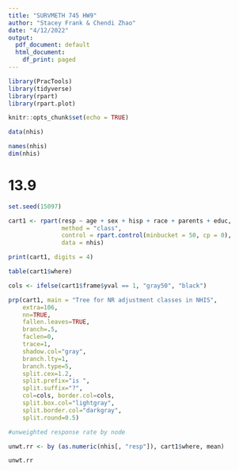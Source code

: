 ```yaml
---
title: "SURVMETH 745 HW9"
author: "Stacey Frank & Chendi Zhao"
date: "4/12/2022"
output:
  pdf_document: default
  html_document:
    df_print: paged
---
```


```r

library(PracTools)
library(tidyverse)
library(rpart)
library(rpart.plot)

```

```r
knitr::opts_chunk$set(echo = TRUE)
```

```r

data(nhis)

names(nhis)
dim(nhis)

```
# 13.9

```r

set.seed(15097)

cart1 <- rpart(resp ~ age + sex + hisp + race + parents + educ, 
               method = "class", 
               control = rpart.control(minbucket = 50, cp = 0), 
               data = nhis)

print(cart1, digits = 4)

table(cart1$where)
```
```r

cols <- ifelse(cart1$frame$yval == 1, "gray50", "black")

prp(cart1, main = "Tree for NR adjustment classes in NHIS", 
    extra=106, 
    nn=TRUE,
    fallen.leaves=TRUE,
    branch=.5,
    faclen=0, 
    trace=1, 
    shadow.col="gray",
    branch.lty=1,
    branch.type=5,
    split.cex=1.2,
    split.prefix="is ",
    split.suffix="?", 
    col=cols, border.col=cols,
    split.box.col="lightgray",
    split.border.col="darkgray",
    split.round=0.5)

```
```r
#unweighted response rate by node

unwt.rr <- by (as.numeric(nhis[, "resp"]), cart1$where, mean)

unwt.rr
```

